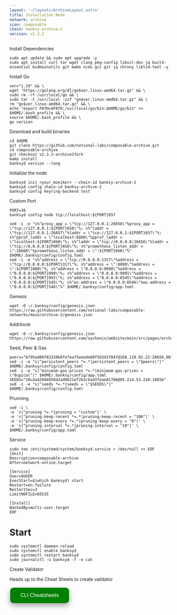 ```yaml
---
layout: '~/layouts/ArchiveLayout.astro'
title: Installation Node
network: archive
icon: composable
chain: banksy-archive-2
version: v2.3.2
---
```


 Install Dependencies
```
sudo apt update && sudo apt upgrade -y
sudo apt install curl tar wget clang pkg-config libssl-dev jq build-essential bsdmainutils git make ncdu gcc git jq chrony liblz4-tool -y
```

 Install Go
```
ver="1.19" && \
wget "https://golang.org/dl/go$ver.linux-amd64.tar.gz" && \
sudo rm -rf /usr/local/go && \
sudo tar -C /usr/local -xzf "go$ver.linux-amd64.tar.gz" && \
rm "go$ver.linux-amd64.tar.gz" && \
echo "export PATH=$PATH:/usr/local/go/bin:$HOME/go/bin" >> $HOME/.bash_profile && \
source $HOME/.bash_profile && \
go version
```

 Download and build binaries
```
cd $HOME
git clone https://github.com/notional-labs/composable-archive.git
cd composable-archive
git checkout v2.3.3-archive2fork
make install
banksyd version --long
```

 Initialize the node
```
banksyd init <your_moniker> --chain-id banksy-archive-2
banksyd config chain-id banksy-archive-2
banksyd config keyring-backend test
```

 Custom Port
```
PORT=36
banksyd config node tcp://localhost:${PORT}657
```
```
sed -i -e "s%^proxy_app = \"tcp://127.0.0.1:26658\"%proxy_app = \"tcp://127.0.0.1:${PORT}658\"%; s%^laddr = \"tcp://127.0.0.1:26657\"%laddr = \"tcp://127.0.0.1:${PORT}657\"%; s%^pprof_laddr = \"localhost:6060\"%pprof_laddr = \"localhost:${PORT}060\"%; s%^laddr = \"tcp://0.0.0.0:26656\"%laddr = \"tcp://0.0.0.0:${PORT}656\"%; s%^prometheus_listen_addr = \":26660\"%prometheus_listen_addr = \":${PORT}660\"%" $HOME/.banksy/config/config.toml
sed -i -e "s%^address = \"tcp://0.0.0.0:1317\"%address = \"tcp://0.0.0.0:${PORT}317\"%; s%^address = \":8080\"%address = \":${PORT}080\"%; s%^address = \"0.0.0.0:9090\"%address = \"0.0.0.0:${PORT}090\"%; s%^address = \"0.0.0.0:9091\"%address = \"0.0.0.0:${PORT}091\"%; s%^address = \"0.0.0.0:8545\"%address = \"0.0.0.0:${PORT}545\"%; s%^ws-address = \"0.0.0.0:8546\"%ws-address = \"0.0.0.0:${PORT}546\"%" $HOME/.banksy/config/app.toml
```
 Genesis
```
wget -O ~/.banksy/config/genesis.json https://raw.githubusercontent.com/notional-labs/composable-networks/main/archive-2/genesis.json
```
 Addrbook 
```
wget -O ~/.banksy/config/genesis.json https://raw.githubusercontent.com/sychonix/website/main/src/pages/archive/composable/addrbook.json
```
Seed, Peer & Gas
```
peers="bf95ad80f82320b8fefea75eeede60f563d1f847@168.119.91.22:26656,067f0f6f1706c4ef7da49b2896f28e194e8be055@96.234.160.22:30456,4775d0152d784b3ddf4f48c2d0ebddf961b52655@43.157.56.21:26656,d5519e378247dfb61dfe90652d1fe3e2b3005a5b@65.109.68.190:15956,f23a8daca1f65aeee7ce6f6d47a56542a08538c9@66.45.233.110:26656,13c29d1d66d604e8920ba0170276368e4e77f249@88.99.3.158:22256,4bf7484e2100e9da01180fff7055642263f34ccc@65.108.71.163:26656,4c1ea1da9fb0442201e79535d71f66a5e0e1e68c@51.91.30.173:3000,7ab89f884656a66ca90fd9d44489da3c6ca1fea4@95.217.144.107:22256,3172f3c8b62d31d4c6e69afbf6109d06f864d899@43.157.62.85:26656,c97dd69796a3f55fb00d92358ec34a8185e28212@5.9.79.121:49656"
sed -i -e "s|^persistent_peers *=.*|persistent_peers = \"$peers\"|" $HOME/.banksy/config/config.toml
sed -i -e "s|^minimum-gas-prices *=.*|minimum-gas-prices = \"0upica\"|" $HOME/.banksy/config/app.toml
SEEDS="20cda42604058d2ad0b21ef2b3cbad3feae81786@95.214.53.218:10656"
sed -i -e "s|^seeds *=.*|seeds = \"$SEEDS\"|" $HOME/.banksy/config/config.toml
```

 Prunning
```
sed -i \
-e 's|^pruning *=.*|pruning = "custom"|' \
-e 's|^pruning-keep-recent *=.*|pruning-keep-recent = "100"|' \
-e 's|^pruning-keep-every *=.*|pruning-keep-every = "0"|' \
-e 's|^pruning-interval *=.*|pruning-interval = "19"|' \
$HOME/.banksy/config/app.toml
```

 Service
```
sudo tee /etc/systemd/system/banksyd.service > /dev/null << EOF
[Unit]
Description=composable-archive
After=network-online.target

[Service]
User=$USER
ExecStart=$(which banksyd) start
Restart=on-failure
RestartSec=3
LimitNOFILE=65535

[Install]
WantedBy=multi-user.target
EOF
```

# Start
```
sudo systemctl daemon-reload
sudo systemctl enable banksyd
sudo systemctl restart banksyd
sudo journalctl -u banksyd -f -o cat
```

 Create Validator

Heads up to the Cheat Sheets to create validator

<a href="https://service.sychonix.com/archive/composable/cheat" target="_blank">
  <button style="background-color: green; border: none; color: white; padding: 15px 32px; text-align: center; text-decoration: none; display: inline-block; font-size: 16px; margin: 4px 2px; cursor: pointer; border-radius: 10px; box-shadow: 0 8px 16px 0 rgba(0,0,0,0.2), 0 6px 20px 0 rgba(0,0,0,0.19);" onmouseover="this.style.boxShadow='0 0 0 4px rgba(0,255,0,0.5)'" onmouseout="this.style.boxShadow='0 8px 16px 0 rgba(0,0,0,0.2), 0 6px 20px 0 rgba(0,0,0,0.19)'">CLI Cheatsheets</button>
</a>
